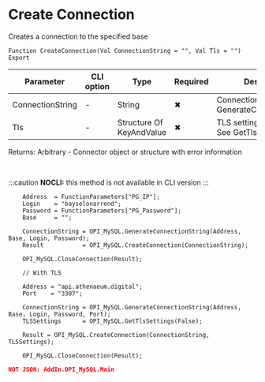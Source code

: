 ﻿---
sidebar_position: 1
description: Create Connection  and other functions to work with MySQL in the Open Integration Package, a free open-source integration library for 1C:Enterprise 8, OneScript and CLI
keywords: [1C, 1С, 1С:Enterprise, 1С:Enterprise 8.3, API, Integration, Services, Exchange, OneScript, CLI, MySQL]
---


# Create Connection 
 Creates a connection to the specified base



`Function CreateConnection(Val ConnectionString = "", Val Tls = "") Export`

  | Parameter | CLI option | Type | Required | Description |
  |-|-|-|-|-|
  | ConnectionString | - | String | &#x2716; | Connection string. See GenerateConnectionString |
  | Tls | - | Structure Of KeyAndValue | &#x2716; | TLS settings, if necessary. See GetTlsSettings |

  
  Returns:  Arbitrary - Connector object or structure with error information

<br/>


:::caution
**NOCLI:** this method is not available in CLI version
:::
<br/>



```bsl title="1C:Enterprise/OneScript code example"
    Address  = FunctionParameters["PG_IP"];
    Login    = "bayselonarrend";
    Password = FunctionParameters["PG_Password"];
    Base     = "";

    ConnectionString = OPI_MySQL.GenerateConnectionString(Address, Base, Login, Password);
    Result           = OPI_MySQL.CreateConnection(ConnectionString);

    OPI_MySQL.CloseConnection(Result);

    // With TLS

    Address = "api.athenaeum.digital";
    Port    = "3307";

    ConnectionString = OPI_MySQL.GenerateConnectionString(Address, Base, Login, Password, Port);
    TLSSettings      = OPI_MySQL.GetTlsSettings(False);

    Result = OPI_MySQL.CreateConnection(ConnectionString, TLSSettings);

    OPI_MySQL.CloseConnection(Result);
```
 



```json title="Result"
NOT JSON: AddIn.OPI_MySQL.Main
```
